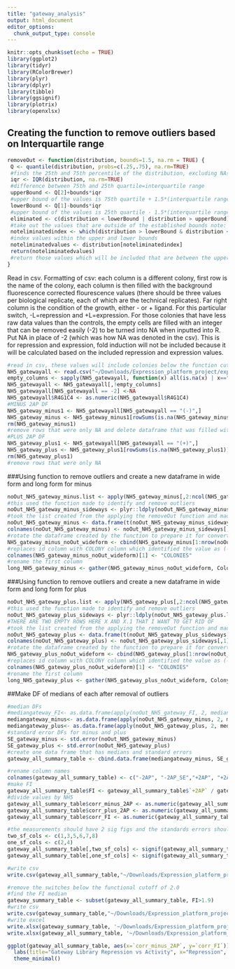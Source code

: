 ```yaml
---
title: "gateway_analysis"
output: html_document
editor_options: 
  chunk_output_type: console
---
```


```r
knitr::opts_chunk$set(echo = TRUE)
library(ggplot2)
library(tidyr)
library(RColorBrewer)
library(plyr)
library(dplyr)
library(tibble)
library(ggsignif)
library(plotrix)
library(openxlsx)
```

## Creating the function to remove outliers based on Interquartile range
```r
removeOut <- function(distribution, bounds=1.5, na.rm = TRUE) {
 Q <- quantile(distribution, probs=c(.25,.75), na.rm=TRUE) 
 #finds the 25th and 75th percentile of the distribution, excluding NAs
 iqr <- IQR(distribution, na.rm=TRUE)
 #difference between 75th and 25th quartile=interquartile range
 upperBound <- Q[2]+bounds*iqr
 #upper bound of the values is 75th quartile + 1.5*(interquartile range) note: that 1.5 can be vaired by changing bound
 lowerBound <- Q[1]-bounds*iqr
 #upper bound of the values is 25th quartile - 1.5*(interquartile range)
 eliminated <- c(distribution < lowerBound | distribution > upperBound)
 #take out the values that are outside of the established bounds note: that 1.5 can be vaired by changing bound
 noteliminatedindex <- which(distribution > lowerBound & distribution < upperBound)
 #index values within the upper and lower bounds
 noteliminatedvalues <- distribution[noteliminatedindex]
 return(noteliminatedvalues)
 #return those values which will be included that are between the upper and lower bounds 
}
```

Read in csv.
Formatting of csv: each column is a different colony, first row is the name of the colony, each column is then filled with the background fluorescence corrected flourescence values (there should be three values per biological replicate, each of which are the technical replicates). Far right column is the condition of the growth, either - or + ligand. For this particular switch, -L=repression and +L=expression. For those colonies that have less raw data values than the controls, the empty cells are filled with an integer that can be removed easily (-2) to be turned into NA when inputted into R. 
Put NA in place of -2 (which was how NA was denoted in the csv).
This is for repression and expression, fold induction will not be included because it will be calculated based on the included repression and expression values.
```r
#read in csv, these values will include colonies below the function cut off which has been defined here as 2.0
NH5_gatewayall <- read.csv("~/Downloads/Expression_platform_project/expression_platform_files/gateway_library_data.csv", header=T)
empty_columns <- sapply(NH5_gatewayall, function(x) all(is.na(x) | x==""))
NH5_gatewayall <- NH5_gatewayall[,!empty_columns]
NH5_gatewayall[NH5_gatewayall == -2] <-NA
NH5_gatewayall$R4G1C4 <- as.numeric(NH5_gatewayall$R4G1C4)
#MINUS 2AP DF
NH5_gateway_minus1 <- NH5_gatewayall[NH5_gatewayall == "(-)",]
NH5_gateway_minus <- NH5_gateway_minus1[rowSums(is.na(NH5_gateway_minus1)) !=ncol(NH5_gateway_minus1),]
rm(NH5_gateway_minus1)
#remove rows that were only NA and delete dataframe that was filled with NA only columns
#PLUS 2AP DF
NH5_gateway_plus1 <- NH5_gatewayall[NH5_gatewayall == "(+)",]
NH5_gateway_plus <- NH5_gateway_plus1[rowSums(is.na(NH5_gateway_plus1)) !=ncol(NH5_gateway_plus1),]
rm(NH5_gateway_plus1)
#remove rows that were only NA 
```

###Using function to remove outliers and create a new dataframe in wide form and long form for minus
```r
noOut_NH5_gateway_minus.list <- apply(NH5_gateway_minus[,2:ncol(NH5_gateway_minus)], 2, removeOut, na.rm=TRUE)
#this used the function made to identify and remove outliers 
noOut_NH5_gateway_minus_sideways <- plyr::ldply(noOut_NH5_gateway_minus.list, rbind)
#took the list created from the applying the removeOut function and made it into a dataframe 
noOut_NH5_gateway_minus <- data.frame(t(noOut_NH5_gateway_minus_sideways[-1]))
colnames(noOut_NH5_gateway_minus) <- noOut_NH5_gateway_minus_sideways[,1]
#rotate the dataframe created by the function to prepare it for converting to long form 
NH5_gateway_minus_noOut_wideform <- cbind(NH5_gateway_minus[1:nrow(noOut_NH5_gateway_minus),1], noOut_NH5_gateway_minus[,1:ncol(noOut_NH5_gateway_minus)])
#replaces id column with COLONY column which identified the value as (-) or (+)
colnames(NH5_gateway_minus_noOut_wideform)[1] <- "COLONIES"
#rename the first column 
long_NH5_gateway_minus <- gather(NH5_gateway_minus_noOut_wideform, Colony_Name, Fluorescence, -COLONIES)
```

###Using function to remove outliers and create a new dataframe in wide form and long form for plus
```r

noOut_NH5_gateway_plus.list <- apply(NH5_gateway_plus[,2:ncol(NH5_gateway_plus)], 2, removeOut, na.rm=TRUE)
#this used the function made to identify and remove outliers 
noOut_NH5_gateway_plus_sideways <- plyr::ldply(noOut_NH5_gateway_plus.list, rbind)
#THERE ARE TWO EMPTY ROWS HERE X AND X.1 THAT I WANT TO GET RID OF 
#took the list created from the applying the removeOut function and made it into a dataframe 
noOut_NH5_gateway_plus <- data.frame(t(noOut_NH5_gateway_plus_sideways[-1]))
colnames(noOut_NH5_gateway_plus) <- noOut_NH5_gateway_plus_sideways[,1]
#rotate the dataframe created by the function to prepare it for converting to long form 
NH5_gateway_plus_noOut_wideform <- cbind(NH5_gateway_plus[1:nrow(noOut_NH5_gateway_plus),1], noOut_NH5_gateway_plus[,1:ncol(noOut_NH5_gateway_plus)])
#replaces id column with COLONY column which identified the value as (-) or (+)
colnames(NH5_gateway_plus_noOut_wideform)[1] <- "COLONIES"
#rename the first column 
long_NH5_gateway_plus <- gather(NH5_gateway_plus_noOut_wideform, Colony_Name, Fluorescence, -COLONIES)
```

##Make DF of medians of each after removal of outliers 
```r
#median DFs
#mediangateway_FI<- as.data.frame(apply(noOut_NH5_gateway_FI, 2, median, na.rm=TRUE))
mediangateway_minus<- as.data.frame(apply(noOut_NH5_gateway_minus, 2, median, na.rm=TRUE))
mediangateway_plus<- as.data.frame(apply(noOut_NH5_gateway_plus, 2, median, na.rm=TRUE))
#standard error DFs for minus and plus
SE_gateway_minus <- std.error(noOut_NH5_gateway_minus)
SE_gateway_plus <- std.error(noOut_NH5_gateway_plus)
#create one data frame that has medians and standard errors
gateway_all_summary_table <- cbind.data.frame(mediangateway_minus, SE_gateway_minus, mediangateway_plus, SE_gateway_plus)

#rename column names
colnames(gateway_all_summary_table) <- c("-2AP", "-2AP_SE","+2AP", "+2AP_SE")
#make FI
gateway_all_summary_table$FI <- gateway_all_summary_table$`+2AP` / gateway_all_summary_table$`-2AP`
#divide values by NH5
gateway_all_summary_table$corr_minus_2AP <- as.numeric(gateway_all_summary_table$'-2AP')/gateway_all_summary_table[c("NH5"),c("-2AP")]
gateway_all_summary_table$corr_plus_2AP <- as.numeric(gateway_all_summary_table$'+2AP')/gateway_all_summary_table[c("NH5"),c("+2AP")]
gateway_all_summary_table$corr_FI <- as.numeric(gateway_all_summary_table$FI)/gateway_all_summary_table[c("NH5"),c("FI")]

#the measurements should have 2 sig figs and the standards errors should have 1 sig fig
two_sf_cols <- c(1,3,5,6,7,8)
one_sf_cols <- c(2,4)
gateway_all_summary_table[,two_sf_cols] <- signif(gateway_all_summary_table[,two_sf_cols],2)
gateway_all_summary_table[,one_sf_cols] <- signif(gateway_all_summary_table[,one_sf_cols],1)

#write csv
write.csv(gateway_all_summary_table,"~/Downloads/Expression_platform_project/expression_platform_files/analysis/output_files/Gateway/gateway_all_summary_table.csv", row.names = TRUE)

#remove the switches below the functional cutoff of 2.0
#find the FI median
gateway_summary_table <- subset(gateway_all_summary_table, FI>1.9)
#write csv
write.csv(gateway_summary_table,"~/Downloads/Expression_platform_project/expression_platform_files/analysis/output_files/Gateway/gateway_summary_table.csv", row.names = TRUE)
#write excel
write.xlsx(gateway_summary_table, '~/Downloads/Expression_platform_project/expression_platform_files/analysis/output_files/Gateway/gateway_summary_table.xlsx', rowNames = TRUE)
write.xlsx(gateway_all_summary_table, '~/Downloads/Expression_platform_project/expression_platform_files/analysis/output_files/Gateway/gateway_all_summary_table.xlsx', rowNames = TRUE)

ggplot(gateway_all_summary_table, aes(x=`corr_minus_2AP`, y=`corr_FI`))+ geom_point(size=2, alpha=1, show.legend = FALSE)+
  labs(title="Gateway Library Repression vs Activity", x="Repression", y="Fold Induction")+
  theme_minimal()
```